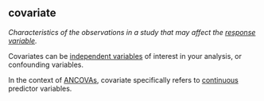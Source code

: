 ## covariate

<dfn>Characteristics of the observations in a study that may affect the [response variable](r.html#response-variable).</dfn>

Covariates can be [independent variables](i.html#independent-variable) of interest in your analysis, or confounding variables.

In the context of [ANCOVAs](a.html#ancova), covariate specifically refers to [continuous](c.html#continuous) predictor variables.
